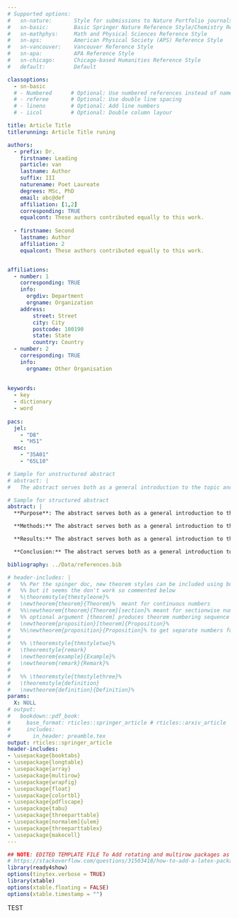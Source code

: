 ```yaml
---
# Supported options: 
#   sn-nature:       Style for submissions to Nature Portfolio journals
#   sn-basic:        Basic Springer Nature Reference Style/Chemistry Reference Style
#   sn-mathphys:     Math and Physical Sciences Reference Style
#   sn-aps:          American Physical Society (APS) Reference Style
#   sn-vancouver:    Vancouver Reference Style
#   sn-apa:          APA Reference Style 
#   sn-chicago:      Chicago-based Humanities Reference Style
#   default:         Default

classoptions: 
  - sn-basic      
  # - Numbered      # Optional: Use numbered references instead of namedate references (only for sn-nature, sn-basic, sn-vancouver, sn-chicago, sn-mathphys or sn-nature)
  # - referee       # Optional: Use double line spacing 
  # - lineno        # Optional: Add line numbers
  # - iicol         # Optional: Double column layour

title: Article Title
titlerunning: Article Title runing

authors: 
  - prefix: Dr.
    firstname: Leading
    particle: van 
    lastname: Author
    suffix: III
    naturename: Poet Laureate
    degrees: MSc, PhD
    email: abc@def
    affiliation: [1,2]
    corresponding: TRUE
    equalcont: These authors contributed equally to this work.
    
  - firstname: Second
    lastname: Author
    affiliation: 2
    equalcont: These authors contributed equally to this work.


affiliations:
  - number: 1
    corresponding: TRUE
    info:
      orgdiv: Department
      orgname: Organization
    address:
        street: Street
        city: City
        postcode: 100190
        state: State
        country: Country
  - number: 2
    corresponding: TRUE
    info:
      orgname: Other Organisation
    
  
keywords:
  - key
  - dictionary
  - word
  
pacs: 
  jel:
    - "D8"
    - "H51"
  msc:
    - "35A01"
    - "65L10"

# Sample for unstructured abstract 
# abstract: |
#   The abstract serves both as a general introduction to the topic and as a brief, non-technical summary of the main results and their implications. Authors are advised to check the author instructions for the journal they are submitting to for word limits and if structural elements like subheadings, citations, or equations are permitted.

# Sample for structured abstract
abstract: |
  **Purpose**: The abstract serves both as a general introduction to the topic and as a brief, non-technical summary of the main results and their implications. The abstract must not include subheadings (unless expressly permitted in the journal's Instructions to Authors), equations or citations. As a guide the abstract should not exceed 200 words. Most journals do not set a hard limit however authors are advised to check the author instructions for the journal they are submitting to.

  **Methods:** The abstract serves both as a general introduction to the topic and as a brief, non-technical summary of the main results and their implications. The abstract must not include subheadings (unless expressly permitted in the journal's Instructions to Authors), equations or citations. As a guide the abstract should not exceed 200 words. Most journals do not set a hard limit however authors are advised to check the author instructions for the journal they are submitting to.

  **Results:** The abstract serves both as a general introduction to the topic and as a brief, non-technical summary of the main results and their implications. The abstract must not include subheadings (unless expressly permitted in the journal's Instructions to Authors), equations or citations. As a guide the abstract should not exceed 200 words. Most journals do not set a hard limit however authors are advised to check the author instructions for the journal they are submitting to.

  **Conclusion:** The abstract serves both as a general introduction to the topic and as a brief, non-technical summary of the main results and their implications. The abstract must not include subheadings (unless expressly permitted in the journal's Instructions to Authors), equations or citations. As a guide the abstract should not exceed 200 words. Most journals do not set a hard limit however authors are advised to check the author instructions for the journal they are submitting to.}

bibliography: ../Data/references.bib

# header-includes: |
#   %% Per the spinger doc, new theorem styles can be included using built in style, 
#   %% but it seems the don't work so commented below
#   %\theoremstyle{thmstyleone}%
#   \newtheorem{theorem}{Theorem}%  meant for continuous numbers
#   %%\newtheorem{theorem}{Theorem}[section]% meant for sectionwise numbers
#   %% optional argument [theorem] produces theorem numbering sequence instead of independent numbers for Proposition
#   \newtheorem{proposition}[theorem]{Proposition}%
#   %%\newtheorem{proposition}{Proposition}% to get separate numbers for theorem and proposition etc.
# 
#   %% \theoremstyle{thmstyletwo}%
#   \theoremstyle{remark}
#   \newtheorem{example}{Example}%
#   \newtheorem{remark}{Remark}%
# 
#   %% \theoremstyle{thmstylethree}%
#   \theoremstyle{definition}
#   \newtheorem{definition}{Definition}%
params:
  X: NULL
# output: 
#   bookdown::pdf_book: 
#     base_format: rticles::springer_article # rticles::arxiv_article
#     includes:
#       in_header: preamble.tex
output: rticles::springer_article
header-includes:
- \usepackage{booktabs}
- \usepackage{longtable}
- \usepackage{array}
- \usepackage{multirow}
- \usepackage{wrapfig}
- \usepackage{float}
- \usepackage{colortbl}
- \usepackage{pdflscape}
- \usepackage{tabu}
- \usepackage{threeparttable}
- \usepackage[normalem]{ulem}
- \usepackage{threeparttablex}
- \usepackage{makecell}
---
```


```r
## NOTE: EDITED TEMPLATE FILE To Add rotating and multirow packages as per:
# https://stackoverflow.com/questions/31503418/how-to-add-a-latex-package-to-r-journal-template-from-rticle-package-in-r
library(ready4show)
options(tinytex.verbose = TRUE)
library(xtable)
options(xtable.floating = FALSE)
options(xtable.timestamp = "")
```
TEST
